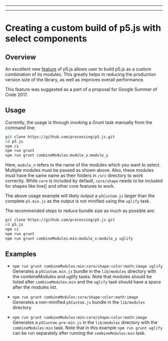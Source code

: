 
---

---
# Creating a custom build of p5.js with select components

## Overview

An excellent new [feature](https://github.com/processing/p5.js/pull/2051) of p5.js allows user to build p5.js as a custom combination of its modules. This greatly helps in reducing the production version size of the library, as well as improves overall performance.

This feature was suggested as a part of a proposal for Google Summer of Code 2017.

## Usage

Currently, the usage is through invoking a Grunt task manually from the command line:

```sh
git clone https://github.com/processing/p5.js.git
cd p5.js
npm ci
npm run grunt
npm run grunt combineModules:module_x:module_y
```

Here, `module_n` refers to the name of the modules which you want to select. Multiple modules must be passed as shown above. Also, these modules must have the same name as their folders in `/src` directory to work correctly. While `core` is included by default, `core/shape` needs to be included for shapes like line() and other core features to work.

The above usage example will likely output a `p5Custom.js` larger than the complete `p5.min.js` as the output is not minified using the `uglify` task.

The recommended steps to reduce bundle size as much as possible are:

```sh
git clone https://github.com/processing/p5.js.git
cd p5.js
npm ci
npm run grunt
npm run grunt combineModules:min:module_x:module_y uglify
```

## Examples

- `npm run grunt combineModules:min:core/shape:color:math:image uglify`  
  Generates a `p5Custom.min.js` bundle in the `lib/modules` directory with the combineModules and uglify tasks. Note that modules should be listed after `combineModules:min` and the `uglify` task should have a space after the modules list.

- `npm run grunt combineModules:core/shape:color:math:image`  
  Generates a non-minified `p5Custom.js` bundle in the `lib/modules` directory.

- `npm run grunt combineModules:min:core/shape:color:math:image`  
  Generates a `p5Custom.pre-min.js` in the `lib/modules` directory with the `combineModules:min` task. Note that in this example `npm run grunt uglify` can be run separately after running the `combineModules:min` task.

  